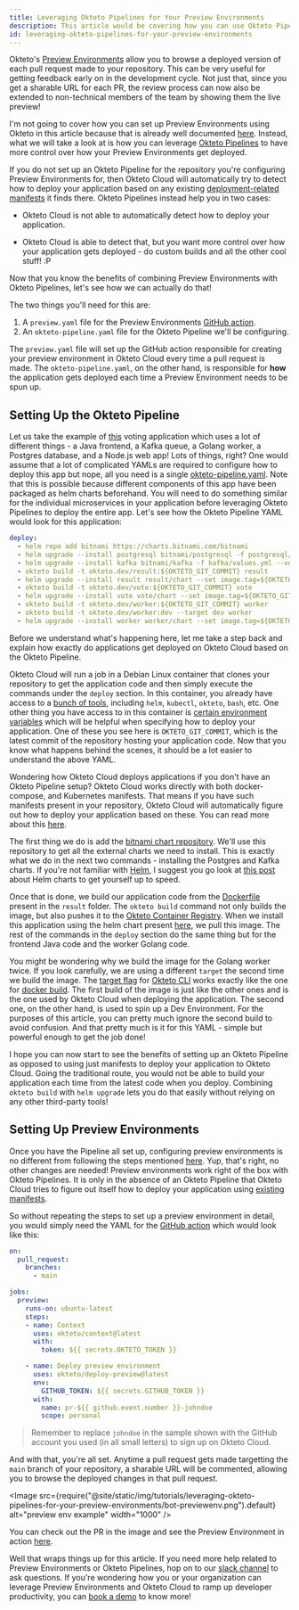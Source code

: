 ```yaml
---
title: Leveraging Okteto Pipelines for Your Preview Environments
description: This article would be covering how you can use Okteto Pipelines to make your Preview Environments more configurable.
id: leveraging-okteto-pipelines-for-your-preview-environments
---
```



Okteto's [Preview Environments](/docs/cloud/preview-environments/preview-environments) allow you to browse a deployed version of each pull request made to your repository. This can be very useful for getting feedback early on in the development cycle. Not just that, since you get a sharable URL for each PR, the review process can now also be extended to non-technical members of the team by showing them the live preview!

I'm not going to cover how you can set up Preview Environments using Okteto in this article because that is already well documented [here](/docs/cloud/preview-environments/preview-environments-github). Instead, what we will take a look at is how you can leverage [Okteto Pipelines](/docs/cloud/okteto-pipeline/) to have more control over how your Preview Environments get deployed.

If you do not set up an Okteto Pipeline for the repository you're configuring Preview Environments for, then Okteto Cloud will automatically try to detect how to deploy your application based on any existing [deployment-related manifests](/docs/cloud/deploy-from-git/#prerequisites) it finds there. Okteto Pipelines instead help you in two cases:

- Okteto Cloud is not able to automatically detect how to deploy your application.
    
- Okteto Cloud is able to detect that, but you want more control over how your application gets deployed - do custom builds and all the other cool stuff! :P
    

Now that you know the benefits of combining Preview Environments with Okteto Pipelines, let's see how we can actually do that!

The two things you'll need for this are:

1.  A `preview.yaml` file for the Preview Environments [GitHub action](https://github.com/okteto/actions#preview-environments).
2.  An `okteto-pipeline.yaml` file for the Okteto Pipeline we'll be configuring.

The `preview.yaml` file will set up the GitHub action responsible for creating your preview environment in Okteto Cloud every time a pull request is made. The `okteto-pipeline.yaml`, on the other hand, is responsible for **how** the application gets deployed each time a Preview Environment needs to be spun up.

## Setting Up the Okteto Pipeline

Let us take the example of [this](https://github.com/okteto/microservices-demo) voting application which uses a lot of different things - a Java frontend, a Kafka queue, a Golang worker, a Postgres database, and a Node.js web app! Lots of things, right? One would assume that a lot of complicated YAMLs are required to configure how to deploy this app but nope, all you need is a single [okteto-pipeline.yaml](https://github.com/okteto/microservices-demo/blob/main/okteto-pipeline.yml). Note that this is possible because different components of this app have been packaged as helm charts beforehand. You will need to do something similar for the individual microservices in your application before leveraging Okteto Pipelines to deploy the entire app. Let's see how the Okteto Pipeline YAML would look for this application:

```yaml
deploy:
  - helm repo add bitnami https://charts.bitnami.com/bitnami
  - helm upgrade --install postgresql bitnami/postgresql -f postgresql/values.yml --version 10.16.2
  - helm upgrade --install kafka bitnami/kafka -f kafka/values.yml --version 14.5.0
  - okteto build -t okteto.dev/result:${OKTETO_GIT_COMMIT} result
  - helm upgrade --install result result/chart --set image.tag=${OKTETO_GIT_COMMIT}
  - okteto build -t okteto.dev/vote:${OKTETO_GIT_COMMIT} vote
  - helm upgrade --install vote vote/chart --set image.tag=${OKTETO_GIT_COMMIT}
  - okteto build -t okteto.dev/worker:${OKTETO_GIT_COMMIT} worker
  - okteto build -t okteto.dev/worker:dev --target dev worker
  - helm upgrade --install worker worker/chart --set image.tag=${OKTETO_GIT_COMMIT}
```
    

Before we understand what's happening here, let me take a step back and explain how exactly do applications get deployed on Okteto Cloud based on the Okteto Pipeline.

Okteto Cloud will run a job in a Debian Linux container that clones your repository to get the application code and then simply execute the commands under the `deploy` section. In this container, you already have access to a [bunch of tools](/docs/cloud/okteto-pipeline/#built-in-tools), including `helm`, `kubectl`, `okteto`, `bash`, etc. One other thing you have access to in this container is [certain environment variables](/docs/cloud/okteto-pipeline/#built-in-environment-variables) which will be helpful when specifying how to deploy your application. One of these you see here is `OKTETO_GIT_COMMIT`, which is the latest commit of the repository hosting your application code. Now that you know what happens behind the scenes, it should be a lot easier to understand the above YAML.

Wondering how Okteto Cloud deploys applications if you don't have an Okteto Pipeline setup? Okteto Cloud works directly with both docker-compose, and Kubernetes manifests. That means if you have such manifests present in your repository, Okteto Cloud will automatically figure out how to deploy your application based on these. You can read more about this [here](https://www.okteto.com/docs/cloud/deploy-from-git/#prerequisites).  

The first thing we do is add the [bitnami chart repository](https://bitnami.com/stacks/helm). We'll use this repository to get all the external charts we need to install. This is exactly what we do in the next two commands - installing the Postgres and Kafka charts. If you're not familiar with [Helm](https://helm.sh/), I suggest you go look at [this post](/blog/developing-a-helm-chart-app-in-okteto/) about Helm charts to get yourself up to speed.

Once that is done, we build our application code from the [Dockerfile](https://github.com/okteto/microservices-demo/blob/main/result/Dockerfile) present in the `result` folder. The `okteto build` command not only builds the image, but also pushes it to the [Okteto Container Registry](/docs/cloud/registry/). When we install this application using the helm chart present [here](https://github.com/okteto/microservices-demo/tree/main/result/chart), we pull this image. The rest of the commands in the `deploy` section do the same thing but for the frontend Java code and the worker Golang code.

You might be wondering why we build the image for the Golang worker twice. If you look carefully, we are using a different `target` the second time we build the image. The [target flag](/docs/reference/cli/#build) for [Okteto CLI](/docs/getting-started/installation) works exactly like the one for [docker build](https://docs.docker.com/engine/reference/commandline/build/#specifying-target-build-stage---target). The first build of the image is just like the other ones and is the one used by Okteto Cloud when deploying the application. The second one, on the other hand, is used to spin up a Dev Environment. For the purposes of this article, you can pretty much ignore the second build to avoid confusion. And that pretty much is it for this YAML - simple but powerful enough to get the job done!

I hope you can now start to see the benefits of setting up an Okteto Pipeline as opposed to using just manifests to deploy your application to Okteto Cloud. Going the traditional route, you would not be able to build your application each time from the latest code when you deploy. Combining `okteto build` with `helm upgrade` lets you do that easily without relying on any other third-party tools!

## Setting Up Preview Environments


Once you have the Pipeline all set up, configuring preview environments is no different from following the steps mentioned [here](/docs/cloud/preview-environments/preview-environments-github). Yup, that's right, no other changes are needed! Preview environments work right of the box with Okteto Pipelines. It is only in the absence of an Okteto Pipeline that Okteto Cloud tries to figure out itself how to deploy your application using [existing manifests](/docs/cloud/deploy-from-git/#prerequisites).

So without repeating the steps to set up a preview environment in detail, you would simply need the YAML for the [GitHub action](https://github.com/okteto/deploy-preview) which would look like this:

```yaml
on:
  pull_request:
    branches:
      - main

jobs:
  preview:
    runs-on: ubuntu-latest
    steps:
    - name: Context
      uses: okteto/context@latest
      with:
        token: ${{ secrets.OKTETO_TOKEN }}

    - name: Deploy preview environment
      uses: okteto/deploy-preview@latest
      env:
        GITHUB_TOKEN: ${{ secrets.GITHUB_TOKEN }}
      with:
        name: pr-${{ github.event.number }}-johndoe
        scope: personal
```
    

> Remember to replace `johndoe` in the sample shown with the GitHub account you used (in all small letters) to sign up on Okteto Cloud.

And with that, you're all set. Anytime a pull request gets made targetting the `main` branch of your repository, a sharable URL will be commented, allowing you to browse the deployed changes in that pull request.

<Image
  src={require("@site/static/img/tutorials/leveraging-okteto-pipelines-for-your-preview-environments/bot-previewenv.png").default}
  alt="preview env example"
  width="1000"
/>

You can check out the PR in the image and see the Preview Environment in action [here](https://github.com/RinkiyaKeDad/microservices-demo/pull/2).

Well that wraps things up for this article. If you need more help related to Preview Environments or Okteto Pipelines, hop on to our [slack channel](https://kubernetes.slack.com/messages/CM1QMQGS0/) to ask questions. If you're wondering how you or your organization can leverage Preview Environments and Okteto Cloud to ramp up developer productivity, you can [book a demo](https://www.okteto.com/get-demo/) to know more!
